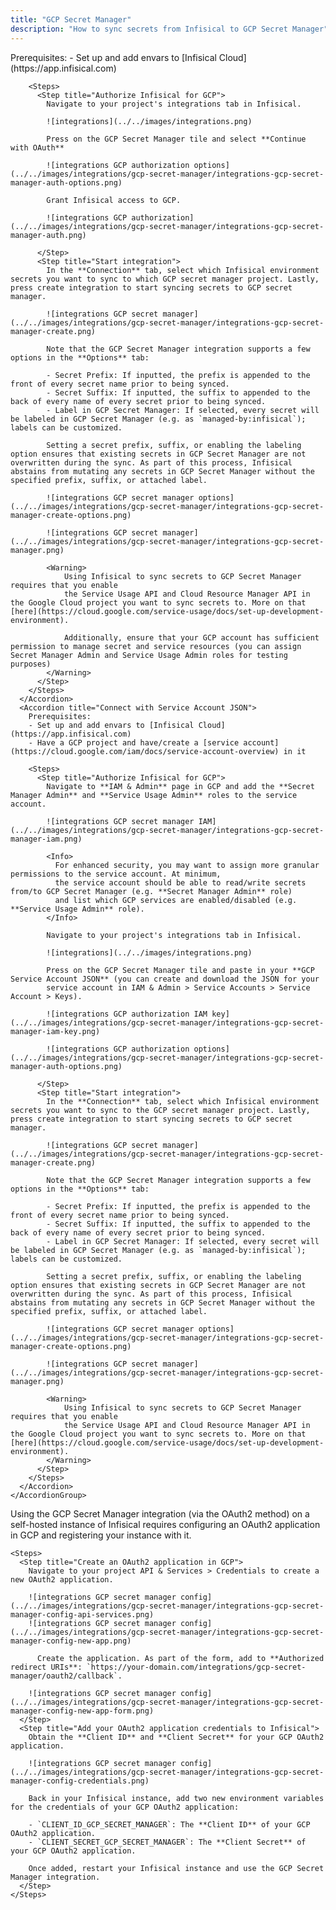 ```yaml
---
title: "GCP Secret Manager"
description: "How to sync secrets from Infisical to GCP Secret Manager"
---
```


<Tabs>
  <Tab title="Usage">
    <AccordionGroup>
      <Accordion title="Connect with OAuth2">
        Prerequisites:
        - Set up and add envars to [Infisical Cloud](https://app.infisical.com)

        <Steps>
          <Step title="Authorize Infisical for GCP">
            Navigate to your project's integrations tab in Infisical.

            ![integrations](../../images/integrations.png)

            Press on the GCP Secret Manager tile and select **Continue with OAuth**

            ![integrations GCP authorization options](../../images/integrations/gcp-secret-manager/integrations-gcp-secret-manager-auth-options.png)

            Grant Infisical access to GCP.

            ![integrations GCP authorization](../../images/integrations/gcp-secret-manager/integrations-gcp-secret-manager-auth.png)

          </Step>
          <Step title="Start integration">
            In the **Connection** tab, select which Infisical environment secrets you want to sync to which GCP secret manager project. Lastly, press create integration to start syncing secrets to GCP secret manager.

            ![integrations GCP secret manager](../../images/integrations/gcp-secret-manager/integrations-gcp-secret-manager-create.png)

            Note that the GCP Secret Manager integration supports a few options in the **Options** tab:

            - Secret Prefix: If inputted, the prefix is appended to the front of every secret name prior to being synced.
            - Secret Suffix: If inputted, the suffix to appended to the back of every name of every secret prior to being synced.
            - Label in GCP Secret Manager: If selected, every secret will be labeled in GCP Secret Manager (e.g. as `managed-by:infisical`); labels can be customized.

            Setting a secret prefix, suffix, or enabling the labeling option ensures that existing secrets in GCP Secret Manager are not overwritten during the sync. As part of this process, Infisical abstains from mutating any secrets in GCP Secret Manager without the specified prefix, suffix, or attached label.

            ![integrations GCP secret manager options](../../images/integrations/gcp-secret-manager/integrations-gcp-secret-manager-create-options.png)

            ![integrations GCP secret manager](../../images/integrations/gcp-secret-manager/integrations-gcp-secret-manager.png)

            <Warning>
                Using Infisical to sync secrets to GCP Secret Manager requires that you enable
                the Service Usage API and Cloud Resource Manager API in the Google Cloud project you want to sync secrets to. More on that [here](https://cloud.google.com/service-usage/docs/set-up-development-environment).

                Additionally, ensure that your GCP account has sufficient permission to manage secret and service resources (you can assign Secret Manager Admin and Service Usage Admin roles for testing purposes)
            </Warning>
          </Step>
        </Steps>
      </Accordion>
      <Accordion title="Connect with Service Account JSON">
        Prerequisites:
        - Set up and add envars to [Infisical Cloud](https://app.infisical.com)
        - Have a GCP project and have/create a [service account](https://cloud.google.com/iam/docs/service-account-overview) in it

        <Steps>
          <Step title="Authorize Infisical for GCP">
            Navigate to **IAM & Admin** page in GCP and add the **Secret Manager Admin** and **Service Usage Admin** roles to the service account.

            ![integrations GCP secret manager IAM](../../images/integrations/gcp-secret-manager/integrations-gcp-secret-manager-iam.png)

            <Info>
              For enhanced security, you may want to assign more granular permissions to the service account. At minimum,
              the service account should be able to read/write secrets from/to GCP Secret Manager (e.g. **Secret Manager Admin** role)
              and list which GCP services are enabled/disabled (e.g. **Service Usage Admin** role).
            </Info>

            Navigate to your project's integrations tab in Infisical.

            ![integrations](../../images/integrations.png)

            Press on the GCP Secret Manager tile and paste in your **GCP Service Account JSON** (you can create and download the JSON for your
            service account in IAM & Admin > Service Accounts > Service Account > Keys).

            ![integrations GCP authorization IAM key](../../images/integrations/gcp-secret-manager/integrations-gcp-secret-manager-iam-key.png)

            ![integrations GCP authorization options](../../images/integrations/gcp-secret-manager/integrations-gcp-secret-manager-auth-options.png)

          </Step>
          <Step title="Start integration">
            In the **Connection** tab, select which Infisical environment secrets you want to sync to the GCP secret manager project. Lastly, press create integration to start syncing secrets to GCP secret manager.

            ![integrations GCP secret manager](../../images/integrations/gcp-secret-manager/integrations-gcp-secret-manager-create.png)

            Note that the GCP Secret Manager integration supports a few options in the **Options** tab:

            - Secret Prefix: If inputted, the prefix is appended to the front of every secret name prior to being synced.
            - Secret Suffix: If inputted, the suffix to appended to the back of every name of every secret prior to being synced.
            - Label in GCP Secret Manager: If selected, every secret will be labeled in GCP Secret Manager (e.g. as `managed-by:infisical`); labels can be customized.

            Setting a secret prefix, suffix, or enabling the labeling option ensures that existing secrets in GCP Secret Manager are not overwritten during the sync. As part of this process, Infisical abstains from mutating any secrets in GCP Secret Manager without the specified prefix, suffix, or attached label.

            ![integrations GCP secret manager options](../../images/integrations/gcp-secret-manager/integrations-gcp-secret-manager-create-options.png)

            ![integrations GCP secret manager](../../images/integrations/gcp-secret-manager/integrations-gcp-secret-manager.png)

            <Warning>
                Using Infisical to sync secrets to GCP Secret Manager requires that you enable
                the Service Usage API and Cloud Resource Manager API in the Google Cloud project you want to sync secrets to. More on that [here](https://cloud.google.com/service-usage/docs/set-up-development-environment).
            </Warning>
          </Step>
        </Steps>
      </Accordion>
    </AccordionGroup>

  </Tab>
  <Tab title="Self-Hosted Setup">
    Using the GCP Secret Manager integration (via the OAuth2 method) on a self-hosted instance of Infisical requires configuring an OAuth2 application in GCP
    and registering your instance with it.

    <Steps>
      <Step title="Create an OAuth2 application in GCP">
        Navigate to your project API & Services > Credentials to create a new OAuth2 application.

        ![integrations GCP secret manager config](../../images/integrations/gcp-secret-manager/integrations-gcp-secret-manager-config-api-services.png)
        ![integrations GCP secret manager config](../../images/integrations/gcp-secret-manager/integrations-gcp-secret-manager-config-new-app.png)

          Create the application. As part of the form, add to **Authorized redirect URIs**: `https://your-domain.com/integrations/gcp-secret-manager/oauth2/callback`.

        ![integrations GCP secret manager config](../../images/integrations/gcp-secret-manager/integrations-gcp-secret-manager-config-new-app-form.png)
      </Step>
      <Step title="Add your OAuth2 application credentials to Infisical">
        Obtain the **Client ID** and **Client Secret** for your GCP OAuth2 application.

        ![integrations GCP secret manager config](../../images/integrations/gcp-secret-manager/integrations-gcp-secret-manager-config-credentials.png)

        Back in your Infisical instance, add two new environment variables for the credentials of your GCP OAuth2 application:

        - `CLIENT_ID_GCP_SECRET_MANAGER`: The **Client ID** of your GCP OAuth2 application.
        - `CLIENT_SECRET_GCP_SECRET_MANAGER`: The **Client Secret** of your GCP OAuth2 application.

        Once added, restart your Infisical instance and use the GCP Secret Manager integration.
      </Step>
    </Steps>

  </Tab>
</Tabs>
